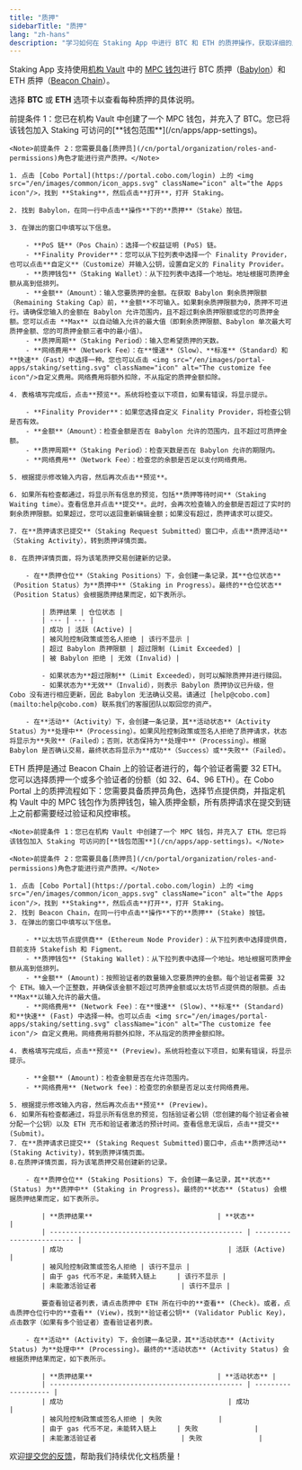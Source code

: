 ```yaml
---
title: "质押"
sidebarTitle: "质押"
lang: "zh-hans"
description: "学习如何在 Staking App 中进行 BTC 和 ETH 的质押操作，获取详细的质押说明。"
---
```

<Info>Staking App 支持使用[机构 Vault](/cn/portal/mpc-wallets/ocw/create-mpc-vault) 中的 [MPC 钱包](/cn/portal/mpc-wallets/introduction)进行 BTC 质押（[Babylon](https://babylonlabs.io/)）和 ETH 质押（[Beacon Chain](https://ethereum.org/en/roadmap/beacon-chain/)）。</Info>

选择 **BTC** 或 **ETH** 选项卡以查看每种质押的具体说明。

<Tabs>
  <Tab title="BTC">
    <Note>前提条件 1：您已在机构 Vault 中创建了一个 MPC 钱包，并充入了 BTC。您已将该钱包加入 Staking 可访问的[**钱包范围**](/cn/apps/app-settings)。</Note>

    <Note>前提条件 2：您需要具备[质押员](/cn/portal/organization/roles-and-permissions)角色才能进行资产质押。</Note>

    1. 点击 [Cobo Portal](https://portal.cobo.com/login) 上的 <img src="/en/images/common/icon_apps.svg" className="icon" alt="the Apps icon"/>，找到 **Staking**，然后点击**打开**，打开 Staking。

    2. 找到 Babylon，在同一行中点击**操作**下的**质押**（Stake）按钮。

    3. 在弹出的窗口中填写以下信息。

        - **PoS 链**（Pos Chain）：选择一个权益证明 (PoS) 链。
        - **Finality Provider**：您可以从下拉列表中选择一个 Finality Provider，也可以点击**自定义**（Customize）并输入公钥，设置自定义的 Finality Provider。
        - **质押钱包**（Staking Wallet）：从下拉列表中选择一个地址。地址根据可质押金额从高到低排列。
        - **金额**（Amount）：输入您要质押的金额。在获取 Babylon 剩余质押限额（Remaining Staking Cap）前，**金额**不可输入。如果剩余质押限额为0，质押不可进行。请确保您输入的金额在 Babylon 允许范围内，且不超过剩余质押限额或您的可质押金额。您可以点击 **Max** 以自动输入允许的最大值（即剩余质押限额、Babylon 单次最大可质押金额、您的可质押金额三者中的最小值）。
        - **质押周期**（Staking Period）：输入您希望质押的天数。
        - **网络费用**（Network Fee）：在**慢速**（Slow）、**标准**（Standard）和**快速**（Fast）中选择一种。您也可以点击 <img src="/en/images/portal-apps/staking/setting.svg" className="icon" alt="The customize fee icon"/>自定义费用。网络费用将额外扣除，不从指定的质押金额扣除。

    4. 表格填写完成后，点击**预览**。系统将检查以下项目，如果有错误，将显示提示。

        - **Finality Provider**：如果您选择自定义 Finality Provider，将检查公钥是否有效。
        - **金额**（Amount）：检查金额是否在 Babylon 允许的范围内，且不超过可质押金额。
        - **质押周期**（Staking Period）：检查天数是否在 Babylon 允许的期限内。
        - **网络费用**（Network Fee）：检查您的余额是否足以支付网络费用。

    5. 根据提示修改输入内容，然后再次点击**预览**。 

    6. 如果所有检查都通过，将显示所有信息的预览，包括**质押等待时间**（Staking Waiting time）。查看信息并点击**提交**。此时，会再次检查输入的金额是否超过了实时的剩余质押限额。如果超过，您可以返回重新编辑金额；如果没有超过，质押请求可以提交。

    7. 在**质押请求已提交**（Staking Request Submitted）窗口中，点击**质押活动**（Staking Activity），转到质押详情页面。

    8. 在质押详情页面，将为该笔质押交易创建新的记录。

        - 在**质押仓位**（Staking Positions）下，会创建一条记录，其**仓位状态**（Position Status）为**质押中**（Staking in Progress）。最终的**仓位状态**（Position Status）会根据质押结果而定，如下表所示。
            
            | 质押结果 | 仓位状态 |
            | --- | --- |
            | 成功 | 活跃 (Active) |
            | 被风险控制政策或签名人拒绝 | 该行不显示 |
            | 超过 Babylon 质押限额 | 超过限制 (Limit Exceeded) |
            | 被 Babylon 拒绝 | 无效 (Invalid) |

            - 如果状态为**超过限制**（Limit Exceeded），则可以解除质押并进行赎回。
            - 如果状态为**无效**（Invalid），则表示 Babylon 质押协议已升级，但 Cobo 没有进行相应更新，因此 Babylon 无法确认交易。请通过 [help@cobo.com](mailto:help@cobo.com) 联系我们的客服团队以取回您的资产。

        - 在**活动**（Activity）下，会创建一条记录，其**活动状态**（Activity Status）为**处理中**（Processing）。如果风险控制政策或签名人拒绝了质押请求，状态将显示为**失败**（Failed）；否则，状态保持为**处理中**（Processing）。根据 Babylon 是否确认交易，最终状态将显示为**成功**（Success）或**失败**（Failed）。
  </Tab>
  <Tab title="ETH">
    ETH 质押是通过 Beacon Chain 上的验证者进行的，每个验证者需要 32 ETH。您可以选择质押一个或多个验证者的份额（如 32、64、96 ETH）。在 Cobo Portal 上的质押流程如下：您需要具备质押员角色，选择节点提供商，并指定机构 Vault 中的 MPC 钱包作为质押钱包，输入质押金额，所有质押请求在提交到链上之前都需要经过验证和风控审核。

    <Note>前提条件 1：您已在机构 Vault 中创建了一个 MPC 钱包，并充入了 ETH。您已将该钱包加入 Staking 可访问的[**钱包范围**](/cn/apps/app-settings)。</Note>

    <Note>前提条件 2：您需要具备[质押员](/cn/portal/organization/roles-and-permissions)角色才能进行资产质押。</Note>

    1. 点击 [Cobo Portal](https://portal.cobo.com/login) 上的 <img src="/en/images/common/icon_apps.svg" className="icon" alt="the Apps icon"/>，找到 **Staking**，然后点击**打开**，打开 Staking。
    2. 找到 Beacon Chain，在同一行中点击**操作**下的**质押** (Stake) 按钮。
    3. 在弹出的窗口中填写以下信息。

        - **以太坊节点提供商** (Ethereum Node Provider)：从下拉列表中选择提供商，目前支持 Stakefish 和 Figment。
        - **质押钱包** (Staking Wallet)：从下拉列表中选择一个地址。地址根据可质押金额从高到低排列。 
        - **金额** (Amount)：按照验证者的数量输入您要质押的金额。每个验证者需要 32 个 ETH。输入一个正整数，并确保该金额不超过可质押金额或以太坊节点提供商的限额。点击**Max**以输入允许的最大值。
        - **网络费用** (Network Fee)：在**慢速** (Slow)、**标准** (Standard) 和**快速** (Fast) 中选择一种。也可以点击 <img src="/en/images/portal-apps/staking/setting.svg" className="icon" alt="The customize fee icon"/> 自定义费用。网络费用将额外扣除，不从指定的质押金额扣除。

    4. 表格填写完成后，点击**预览** (Preview)。系统将检查以下项目，如果有错误，将显示提示。

        - **金额** (Amount)：检查金额是否在允许范围内。
        - **网络费用** (Network fee)：检查您的余额是否足以支付网络费用。

    5. 根据提示修改输入内容，然后再次点击**预览** (Preview)。 
    6. 如果所有检查都通过，将显示所有信息的预览，包括验证者公钥（您创建的每个验证者会被分配一个公钥）以及 ETH 充币和验证者激活的预计时间。查看信息无误后，点击**提交** (Submit)。
    7. 在**质押请求已提交** (Staking Request Submitted)窗口中，点击**质押活动** (Staking Activity)，转到质押详情页面。
    8.在质押详情页面，将为该笔质押交易创建新的记录。

        - 在**质押仓位** (Staking Positions) 下，会创建一条记录，其**状态** (Status) 为**质押中** (Staking in Progress)。最终的**状态** (Status) 会根据质押结果而定，如下表所示。

            | **质押结果**                               | **状态**                |
            | ------------------------------------------------ | ------------------------- |
            | 成功                                         | 活跃 (Active)                    |
            | 被风险控制政策或签名人拒绝 | 该行不显示 |
            | 由于 gas 代币不足，未能转入链上     | 该行不显示 |
            | 未能激活验证者                     | 该行不显示 |

            要查看验证者列表，请点击质押中 ETH 所在行中的**查看** (Check)。或者，点击质押仓位行中的**查看** (View)，找到**验证者公钥** (Validator Public Key)，点击数字（如果有多个验证者）查看验证者列表。 

        - 在**活动** (Activity) 下，会创建一条记录，其**活动状态** (Activity Status) 为**处理中** (Processing)。最终的**活动状态** (Activity Status) 会根据质押结果而定，如下表所示。

            | **质押结果**                               | **活动状态** |
            | ------------------------------------------------ | ------------------- |
            | 成功                                         | 成功             |
            | 被风险控制政策或签名人拒绝 | 失败              |
            | 由于 gas 代币不足，未能转入链上     | 失败              |
            | 未能激活验证者                     | 失败              |
  </Tab>
</Tabs>

<Tip>欢迎[提交您的反馈](https://forms.zohopublic.com/cobo/form/DocumentFeedbackForm/formperma/QvLOhxJv1_JMsJ-1dleZ8Itb_7rzN-LtgvsDdxosoVI?referrername=manuals)，帮助我们持续优化文档质量！</Tip>